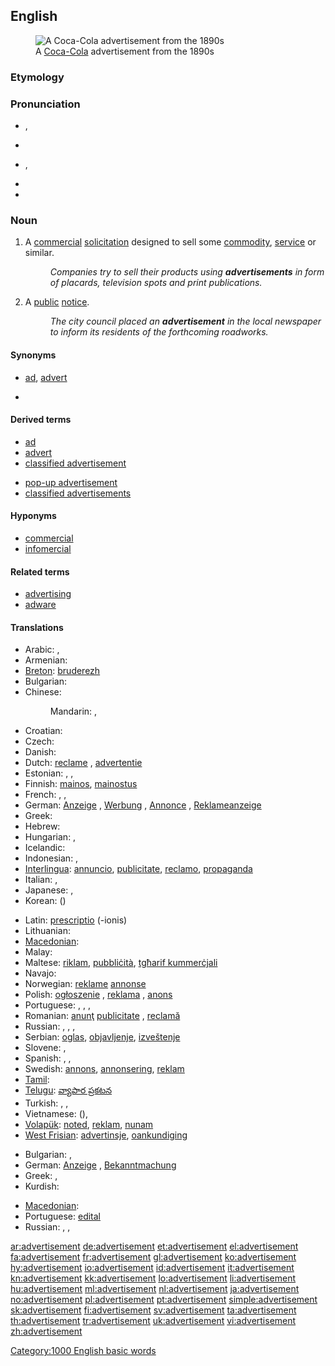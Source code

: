 ==English==
[[Image:Cocacola-5cents-1900 edit1.jpg|thumb|A [[Coca-Cola]] advertisement from the 1890s]]

===Etymology===
{{suffix|advertise|ment}}

===Pronunciation===
* {{a|UK}} {{IPA|/ədˈvɜːtɪsmənt/}}, {{SAMPA|/@d"v3:tIsm@nt/}}
* {{audio|Advertisement.ogg|Audio (UK)}}
* {{a|US}} {{IPA|/ˈædvɚˌtaɪzmənt/}}, {{SAMPA|/{"dv@`%taIzm@nt/}}
* {{audio|en-us-advertisement.ogg|Audio (US)}}
* {{hyphenation|ad|ver|tise|ment}}

===Noun===
{{wikipedia}}
{{en-noun}}

# {{marketing}} A [[commercial]] [[solicitation]] designed to sell some [[commodity]], [[service]] or similar.
#: ''Companies try to sell their products using '''advertisements''' in form of placards, television spots and print publications.''
# A [[public]] [[notice]].
#: ''The city council placed an '''advertisement''' in the local newspaper to inform its residents of the forthcoming roadworks.''

====Synonyms====
* {{sense|commercial solicitation}} [[ad]], [[advert]]
* {{sense|public notice}}

====Derived terms====
{{rel-top|terms derived from advertisement}}
* [[ad]]
* [[advert]]
* [[classified advertisement]]
{{rel-mid}}
* [[pop-up advertisement]]
* [[classified advertisements]]
{{rel-bottom}}

====Hyponyms====
* [[commercial]]
* [[infomercial]]

====Related terms====
* [[advertising]]
* [[adware]]

====Translations====
{{trans-top|commercial solicitation}}
* Arabic: {{t|ar|إيذان|m|tr='idhaan}},  {{t|ar|إعلان|m|tr='i3laan}}
* Armenian: {{t-|hy|գովազդ|tr=govazd}}
* [[Breton]]: [[bruderezh]] {{m}}
* Bulgarian: {{t+|bg|реклама|f}}
* Chinese:
*: Mandarin: {{t-|cmn|廣告|sc=Hani}},  {{t-|cmn|广告|tr=guǎnggào|sc=Hani}}
* Croatian: {{t-|hr|reklama}}
* Czech: {{t-|cs|reklama|f}}
* Danish: {{t-|da|reklame}}
* Dutch: [[reclame]] {{f}} {{m}}, [[advertentie]] {{f}}
* Estonian: {{t-|et|reklaam}}, {{t-|et|propaganda}}, {{t-|et|kuulutus}}
* Finnish: [[mainos]], [[mainostus]]
* French: {{t+|fr|publicité|f}}, {{t+|fr|pub|f}}, {{t+|fr|annonce|f}}
* German: [[Anzeige]] {{f}}, [[Werbung]] {{f}}, [[Annonce]] {{f}}, [[Reklameanzeige]] {{f}}
* Greek: {{t+|el|διαφήμιση|f|tr=diafimisi}}
* Hebrew: {{t|he|פרסומת|f|tr=pirsomet}}
* Hungarian: {{t+|hu|hirdetés}}, {{t+|hu|reklám}}
* Icelandic: {{t+|is|auglýsing|f}}
* Indonesian: {{t+|id|iklan|xs=Indonesian}}, {{t-|id|reklame|xs=Indonesian}}
* [[Interlingua]]: [[annuncio]], [[publicitate]], [[reclamo]], [[propaganda]]
* Italian: {{t+|it|annuncio|m}}, {{t-|it|pubblicità|f}}
* Japanese: {{t+|ja|広告|tr=こうこく, kōkoku}},  {{t-|ja|CM|tr=シーエム, shī-emu}}
* Korean: {{t+|ko|광고|tr=gwanggo|sc=Hang}} ({{t-|ko|廣告|sc=Hani}})
{{trans-mid}}
* Latin: [[prescriptio]] {{f}} (-ionis)
* Lithuanian: {{t-|lt|reklama|xs=Lithuanian}}
* [[Macedonian]]: {{t-|mk|реклама|f|tr=rekláma}}
* Malay: {{t-|ms|iklan|xs=Malay}}
* Maltese: [[riklam]], [[pubbliċità]], [[tgħarif kummerċjali]]
* Navajo: {{tø|nv|óʼoolkąąh}}
* Norwegian: [[reklame]] [[annonse]]
* Polish: [[ogłoszenie]] {{n}}, [[reklama]] {{f}}, [[anons]] {{m}}
* Portuguese: {{t+|pt|anúncio|m}}, {{t+|pt|publicidade|f}}, {{t-|pt|reclame|m}}, {{t+|pt|propaganda|f}}
* Romanian: [[anunţ]] {{n}} [[publicitate]] {{f}}, [[reclamă]] {{f}}
* Russian: {{t+|ru|реклама|f|tr=rekláma}},  {{t+|ru|объявление|n|tr=ob”javlénije}},  {{t|ru|анонс|m|tr=anóns}},  {{t|ru|заявление|n|tr=zajavlénije}}
* Serbian: [[oglas]], [[objavljenje]], [[izveštenje]]
* Slovene: {{t+|sl|oglas|m}}, {{t-|sl|reklama|f}}
* Spanish: {{t-|es|anuncio|m}}, {{t+|es|publicidad|f}}, {{t+|es|reclamo|m}}
* Swedish: [[annons]], [[annonsering]], [[reklam]]
* [[Tamil]]: {{t|ta|விளம்பரம்|xs=Tamil}}
* [[Telugu]]: [[వ్యాపార ప్రకటన]]
* Turkish: {{t+|tr|reklâm}}, {{t+|tr|ilan}}, {{t+|tr|duyuru}}
* Vietnamese: {{t+|vi|quảng cáo|xs=Vietnamese}} ({{t-|vi|廣告|sc=Hani|xs=Vietnamese}}), {{t+|vi|giới thiệu|xs=Vietnamese}}
* [[Volapük]]: [[noted]], [[reklam]], [[nunam]]
* [[West Frisian]]: [[advertinsje]], [[oankundiging]]
{{trans-bottom}}

{{trans-top|public notice}}
* Bulgarian: {{t|bg|обявление}},  {{t|bg|обява}}
* German: [[Anzeige]] {{f}}, [[Bekanntmachung]] {{f}}
* Greek: {{t+|el|διαφήμιση|f|tr=diafimisi}}, {{t+|el|αγγελία|f|tr=agelía}}
* Kurdish: {{ku-Arab|[[بۆزانین]]}}
{{trans-mid}}
* [[Macedonian]]: {{t|mk|оглас|m|tr=óglas}}
* Portuguese: [[edital]] {{m}}
* Russian: {{t+|ru|объявление|n|tr=ob”javlénije}}, {{t|ru|анонс|m|tr=anóns}}, {{t|ru|извещение|n|tr=izveščénije}}
{{trans-bottom}}

[[Category:1000 English basic words]]

[[ar:advertisement]]
[[de:advertisement]]
[[et:advertisement]]
[[el:advertisement]]
[[fa:advertisement]]
[[fr:advertisement]]
[[gl:advertisement]]
[[ko:advertisement]]
[[hy:advertisement]]
[[io:advertisement]]
[[id:advertisement]]
[[it:advertisement]]
[[kn:advertisement]]
[[kk:advertisement]]
[[lo:advertisement]]
[[li:advertisement]]
[[hu:advertisement]]
[[ml:advertisement]]
[[nl:advertisement]]
[[ja:advertisement]]
[[no:advertisement]]
[[pl:advertisement]]
[[pt:advertisement]]
[[simple:advertisement]]
[[sk:advertisement]]
[[fi:advertisement]]
[[sv:advertisement]]
[[ta:advertisement]]
[[th:advertisement]]
[[tr:advertisement]]
[[uk:advertisement]]
[[vi:advertisement]]
[[zh:advertisement]]